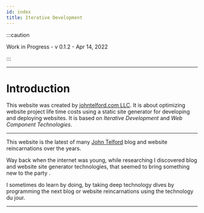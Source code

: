 ```yaml
---
id: index
title: Iterative Development
---
```


:::caution

Work in Progress - v 0.1.2 - Apr 14, 2022

:::
	
---

# Introduction

This website was created by [johntelford.com LLC](company.mdx). It is about optimizing website project life time costs using a static site generator for developing and deploying websites. It is based on *Iterative Development* and *Web Component Technologies*.

---

This website is the  latest of many [John Telford](https://johntelford.com) blog and website reincarnations over the years. 

Way back when the internet was young, while researching I discovered blog and website site generator technologies, that seemed to bring something new to the party .

I sometimes do learn by doing, by taking deep technology dives by programming the next blog or website reincarnations using the technology du jour.

---

